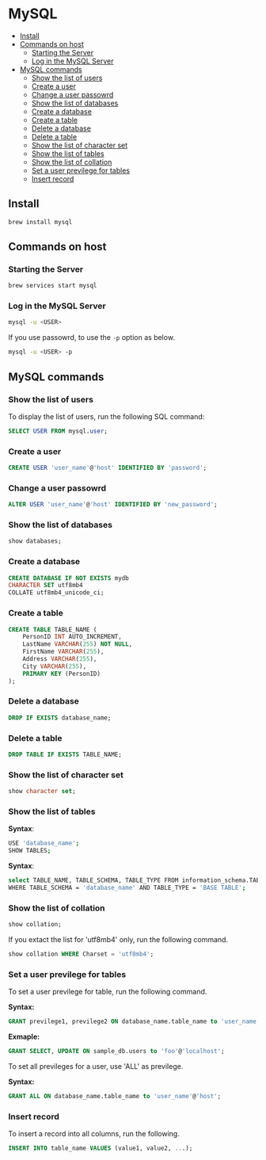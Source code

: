 # MySQL

- [Install](#install)
- [Commands on host](#commands-on-host)
  - [Starting the Server](#starting-the-server)
  - [Log in the MySQL Server](#log-in-the-mysql-server)
- [MySQL commands](#mysql-commands)
  - [Show the list of users](#show-the-list-of-users)
  - [Create a user](#create-a-user)
  - [Change a user passowrd](#change-a-user-passowrd)
  - [Show the list of databases](#show-the-list-of-databases)
  - [Create a database](#create-a-database)
  - [Create a table](#create-a-table)
  - [Delete a database](#delete-a-database)
  - [Delete a table](#delete-a-table)
  - [Show the list of character set](#show-the-list-of-character-set)
  - [Show the list of tables](#show-the-list-of-tables)
  - [Show the list of collation](#show-the-list-of-collation)
  - [Set a user previlege for tables](#set-a-user-previlege-for-tables)
  - [Insert record](#insert-record)

## Install

```sh
brew install mysql
```

## Commands on host

### Starting the Server

```sh
brew services start mysql
```

### Log in the MySQL Server

```sh
mysql -u <USER>
```

If you use passowrd, to use the `-p` option as below.

```sh
mysql -u <USER> -p
```

## MySQL commands

### Show the list of users

To display the list of users, run the following SQL command:

```sql
SELECT USER FROM mysql.user;
```

### Create a user

```sql
CREATE USER 'user_name'@'host' IDENTIFIED BY 'password';
```

### Change a user passowrd

```sql
ALTER USER 'user_name'@'host' IDENTIFIED BY 'new_password';
```

### Show the list of databases

```sql
show databases;
```

### Create a database

```sql
CREATE DATABASE IF NOT EXISTS mydb
CHARACTER SET utf8mb4
COLLATE utf8mb4_unicode_ci;
```

### Create a table

```sql
CREATE TABLE TABLE_NAME (
    PersonID INT AUTO_INCREMENT,
    LastName VARCHAR(255) NOT NULL,
    FirstName VARCHAR(255),
    Address VARCHAR(255),
    City VARCHAR(255),
    PRIMARY KEY (PersonID)
);
```

### Delete a database

```sql
DROP IF EXISTS database_name;
```

### Delete a table

```sql
DROP TABLE IF EXISTS TABLE_NAME;
```

### Show the list of character set

```sql
show character set;
```

### Show the list of tables

**Syntax**:

```sh
USE 'database_name';
SHOW TABLES;
```

**Syntax**:

```sh
select TABLE_NAME, TABLE_SCHEMA, TABLE_TYPE FROM information_schema.TABLES
WHERE TABLE_SCHEMA = 'database_name' AND TABLE_TYPE = 'BASE TABLE';
```

### Show the list of collation

```sql
show collation;
```

If you extact the list for 'utf8mb4' only, run the following command.

```sql
show collation WHERE Charset = 'utf8mb4';
```

### Set a user previlege for tables

To set a user previlege for table, run the following command.

**Syntax:**

```sql
GRANT previlege1, previlege2 ON database_name.table_name to 'user_name'@'host';
```

**Exmaple:**

```sql
GRANT SELECT, UPDATE ON sample_db.users to 'foo'@'localhost';
```

To set all previleges for a user, use 'ALL' as previlege.

**Syntax:**

```sql
GRANT ALL ON database_name.table_name to 'user_name'@'host';
```

### Insert record

To insert a record into all columns, run the following.

```sql
INSERT INTO table_name VALUES (value1, value2, ...);
```

